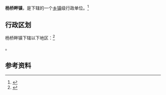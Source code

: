 {{中国乡级行政区|61/08/24/106/000}}

'''杨桥畔镇'''，是{{PRC admin/fullname|61/08/24/106/000|3}}下辖的一个[[乡镇|乡镇]]级行政单位。<ref>{{PRC admin/ref sgc|{{PRC admin/parent|61/08/24/106/000}}}}</ref>

== 行政区划 ==

杨桥畔镇下辖以下地区：<ref>{{PRC admin/ref sgc|61/08/24/106/000}}</ref>

{{PRC admin/children|61/08/24/106/000}}。

== 参考资料 ==

{{reflist}}

{{行政区划小作品}}
{{PRC admin/navcat|61/08/24/106/000}}